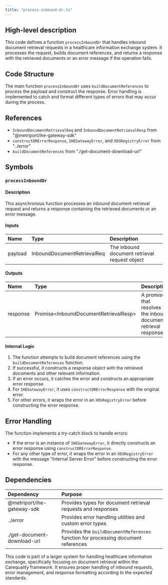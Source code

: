 ```yaml
---
title: "process-inbound-dr.ts"
---
```


## High-level description
This code defines a function `processInboundDr` that handles inbound document retrieval requests in a healthcare information exchange system. It processes the request, builds document references, and returns a response with the retrieved documents or an error message if the operation fails.

## Code Structure
The main function `processInboundDr` uses `buildDocumentReferences` to process the payload and construct the response. Error handling is implemented to catch and format different types of errors that may occur during the process.

## References
- `InboundDocumentRetrievalReq` and `InboundDocumentRetrievalResp` from "@metriport/ihe-gateway-sdk"
- `constructDRErrorResponse`, `IHEGatewayError`, and `XDSRegistryError` from "../error"
- `buildDocumentReferences` from "./get-document-download-url"

## Symbols

### `processInboundDr`
#### Description
This asynchronous function processes an inbound document retrieval request and returns a response containing the retrieved documents or an error message.

#### Inputs
| Name | Type | Description |
|:-----|:-----|:------------|
| payload | InboundDocumentRetrievalReq | The inbound document retrieval request object |

#### Outputs
| Name | Type | Description |
|:-----|:-----|:------------|
| response | Promise&lt;InboundDocumentRetrievalResp&gt; | A promise that resolves to the inbound document retrieval response |

#### Internal Logic
1. The function attempts to build document references using the `buildDocumentReferences` function.
2. If successful, it constructs a response object with the retrieved documents and other relevant information.
3. If an error occurs, it catches the error and constructs an appropriate error response.
4. For `IHEGatewayError`, it uses `constructDRErrorResponse` with the original error.
5. For other errors, it wraps the error in an `XDSRegistryError` before constructing the error response.

## Error Handling
The function implements a try-catch block to handle errors:
- If the error is an instance of `IHEGatewayError`, it directly constructs an error response using `constructDRErrorResponse`.
- For any other type of error, it wraps the error in an `XDSRegistryError` with the message "Internal Server Error" before constructing the error response.

## Dependencies
| Dependency | Purpose |
|:-----------|:--------|
| @metriport/ihe-gateway-sdk | Provides types for document retrieval requests and responses |
| ../error | Provides error handling utilities and custom error types |
| ./get-document-download-url | Provides the `buildDocumentReferences` function for processing document references |

This code is part of a larger system for handling healthcare information exchange, specifically focusing on document retrieval within the Carequality framework. It ensures proper handling of inbound requests, error management, and response formatting according to the expected standards.
